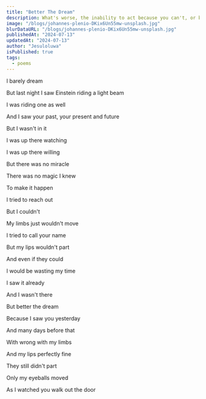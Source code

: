 ```yaml
---
title: "Better The Dream"
description: What's worse, the inability to act because you can't, or because you wouldn't?
image: "/blogs/johannes-plenio-DKix6Un55mw-unsplash.jpg"
blurDataURL: "/blogs/johannes-plenio-DKix6Un55mw-unsplash.jpg"
publishedAt: "2024-07-13"
updatedAt: "2024-07-13"
author: "Jesuloluwa"
isPublished: true
tags:
  - poems
---
```


I barely dream

But last night I saw Einstein riding a light beam

I was riding one as well

And I saw your past, your present and future

But I wasn't in it

I was up there watching

I was up there willing

But there was no miracle

There was no magic I knew

To make it happen

I tried to reach out

But I couldn't

My limbs just wouldn't move

I tried to call your name

But my lips wouldn't part

And even if they could

I would be wasting my time

I saw it already

And I wasn't there

But better the dream

Because I saw you yesterday

And many days before that

With wrong with my limbs

And my lips perfectly fine

They still didn't part

Only my eyeballs moved

As I watched you walk out the door
